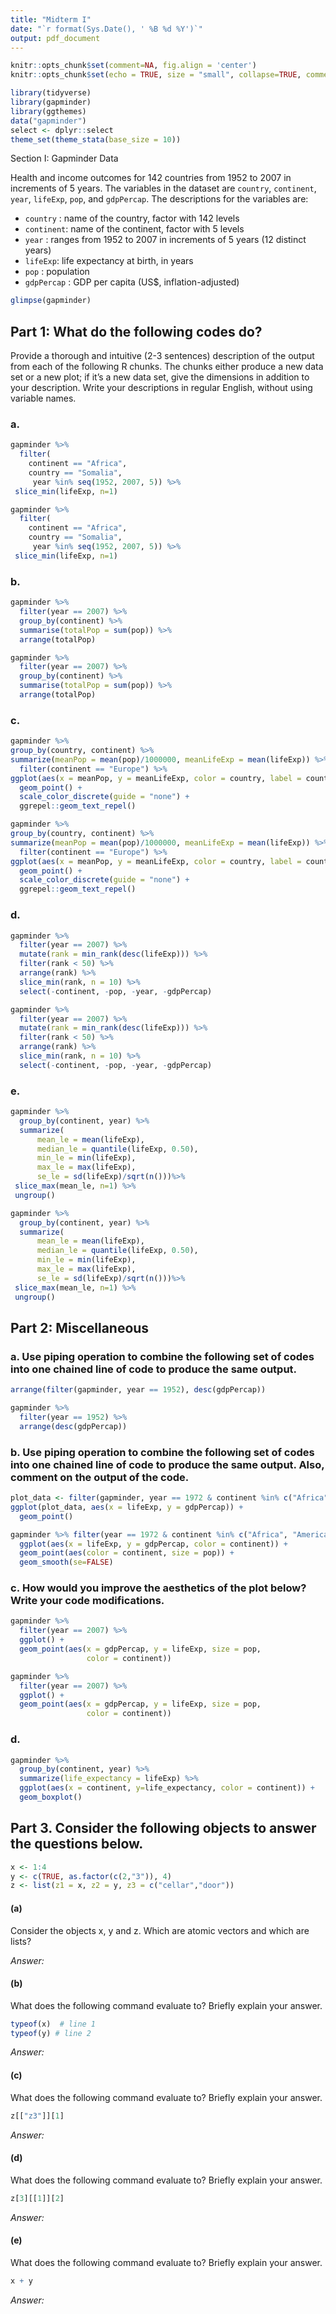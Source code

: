 ```yaml
---
title: "Midterm I"
date: "`r format(Sys.Date(), ' %B %d %Y')`"
output: pdf_document
---
```


```r
knitr::opts_chunk$set(comment=NA, fig.align = 'center')
knitr::opts_chunk$set(echo = TRUE, size = "small", collapse=TRUE, comment=NA, warning = FALSE, message = FALSE)

library(tidyverse)
library(gapminder)
library(ggthemes)
data("gapminder")
select <- dplyr::select
theme_set(theme_stata(base_size = 10))
```


Section I: Gapminder Data

Health and income outcomes for 142 countries from 1952 to 2007 in increments of 5 years. The variables in the dataset are `country`, `continent`, `year`, `lifeExp`, `pop`, and `gdpPercap`. The descriptions for the variables are:

  - `country` : name of the country, factor with 142 levels
  - `continent`: name of the continent, factor with 5 levels
  - `year` : ranges from 1952 to 2007 in increments of 5 years (12 distinct years)
  - `lifeExp`: life expectancy at birth, in years
  - `pop` : population
  - `gdpPercap` : GDP per capita (US$\$$, inflation-adjusted)


```r
glimpse(gapminder)
```



## Part 1: What do the following codes do?

Provide a thorough and intuitive (2-3 sentences) description of the output from each of the following R chunks. The chunks either produce a new data set or a new plot; if it's a new data set, give the dimensions in addition to your description.  Write your descriptions in regular English, without using variable names.


### a.

```r
gapminder %>%
  filter(
    continent == "Africa",
    country == "Somalia",
     year %in% seq(1952, 2007, 5)) %>%
 slice_min(lifeExp, n=1)
```


```r
gapminder %>%
  filter(
    continent == "Africa",
    country == "Somalia",
     year %in% seq(1952, 2007, 5)) %>%
 slice_min(lifeExp, n=1)
```


### b.

```r
gapminder %>%
  filter(year == 2007) %>%
  group_by(continent) %>%
  summarise(totalPop = sum(pop)) %>%
  arrange(totalPop)
```


```r
gapminder %>%
  filter(year == 2007) %>%
  group_by(continent) %>%
  summarise(totalPop = sum(pop)) %>%
  arrange(totalPop)
```

### c. 


```r
gapminder %>%
group_by(country, continent) %>%
summarize(meanPop = mean(pop)/1000000, meanLifeExp = mean(lifeExp)) %>%
  filter(continent == "Europe") %>%
ggplot(aes(x = meanPop, y = meanLifeExp, color = country, label = country)) +
  geom_point() +
  scale_color_discrete(guide = "none") +
  ggrepel::geom_text_repel()
```


```r
gapminder %>%
group_by(country, continent) %>%
summarize(meanPop = mean(pop)/1000000, meanLifeExp = mean(lifeExp)) %>%
  filter(continent == "Europe") %>%
ggplot(aes(x = meanPop, y = meanLifeExp, color = country, label = country)) +
  geom_point() +
  scale_color_discrete(guide = "none") +
  ggrepel::geom_text_repel()
```

### d.

```r
gapminder %>%
  filter(year == 2007) %>%
  mutate(rank = min_rank(desc(lifeExp))) %>%
  filter(rank < 50) %>%
  arrange(rank) %>%
  slice_min(rank, n = 10) %>%
  select(-continent, -pop, -year, -gdpPercap)
```


```r
gapminder %>%
  filter(year == 2007) %>%
  mutate(rank = min_rank(desc(lifeExp))) %>%
  filter(rank < 50) %>%
  arrange(rank) %>%
  slice_min(rank, n = 10) %>%
  select(-continent, -pop, -year, -gdpPercap)
```

### e. 

```r
gapminder %>% 
  group_by(continent, year) %>%
  summarize(
      mean_le = mean(lifeExp),
      median_le = quantile(lifeExp, 0.50),
      min_le = min(lifeExp),
      max_le = max(lifeExp),
      se_le = sd(lifeExp)/sqrt(n()))%>%
 slice_max(mean_le, n=1) %>%
 ungroup()
```


```r
gapminder %>% 
  group_by(continent, year) %>%
  summarize(
      mean_le = mean(lifeExp),
      median_le = quantile(lifeExp, 0.50),
      min_le = min(lifeExp),
      max_le = max(lifeExp),
      se_le = sd(lifeExp)/sqrt(n()))%>%
 slice_max(mean_le, n=1) %>%
 ungroup()
```


## Part 2: Miscellaneous


### a. Use piping operation to combine the following set of codes into one chained line of code to produce the same output.

```r
arrange(filter(gapminder, year == 1952), desc(gdpPercap))
```


```r
gapminder %>%
  filter(year == 1952) %>%
  arrange(desc(gdpPercap))
```


### b.  Use piping operation to combine the following set of codes into one chained line of code to produce the same output. Also, comment on the output of the code.


```r
plot_data <- filter(gapminder, year == 1972 & continent %in% c("Africa", "Americas"))
ggplot(plot_data, aes(x = lifeExp, y = gdpPercap)) +
  geom_point() 
```


```r
gapminder %>% filter(year == 1972 & continent %in% c("Africa", "Americas")) %>%
  ggplot(aes(x = lifeExp, y = gdpPercap, color = continent)) +
  geom_point(aes(color = continent, size = pop)) +
  geom_smooth(se=FALSE)
```



### c. How would you improve the aesthetics of the plot below? Write your code modifications.

```r
gapminder %>%
  filter(year == 2007) %>%
  ggplot() + 
  geom_point(aes(x = gdpPercap, y = lifeExp, size = pop, 
                 color = continent))
```


```r
gapminder %>%
  filter(year == 2007) %>%
  ggplot() + 
  geom_point(aes(x = gdpPercap, y = lifeExp, size = pop, 
                 color = continent))
```


### d. 

```r
gapminder %>% 
  group_by(continent, year) %>%
  summarize(life_expectancy = lifeExp) %>%
  ggplot(aes(x = continent, y=life_expectancy, color = continent)) +
  geom_boxplot() 
```




\vspace*{1in}

## Part 3. Consider the following objects to answer the questions below. 

```r
x <- 1:4
y <- c(TRUE, as.factor(c(2,"3")), 4)
z <- list(z1 = x, z2 = y, z3 = c("cellar","door"))
```


#### (a)

Consider the objects x, y and z. Which are atomic vectors and which are lists?

*Answer:* 

\vspace*{1in}


#### (b)

What does the following command evaluate to? Briefly explain your answer.

```r
typeof(x)  # line 1
typeof(y) # line 2
```

*Answer:* 

\vspace*{1in}


#### (c)

What does the following command evaluate to? Briefly explain your answer.

```r
z[["z3"]][1]   
```

*Answer:* 



#### (d)

What does the following command evaluate to? Briefly explain your answer.

```r
z[3][[1]][2]    
```

*Answer:* 


#### (e)

What does the following command evaluate to? Briefly explain your answer.

```r
x + y
```

*Answer:* 


